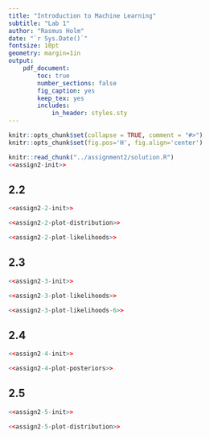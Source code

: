 ```yaml
---
title: "Introduction to Machine Learning"
subtitle: "Lab 1"
author: "Rasmus Holm"
date: "`r Sys.Date()`"
fontsize: 10pt
geometry: margin=1in
output:
    pdf_document:
        toc: true
        number_sections: false
        fig_caption: yes
        keep_tex: yes
        includes:
            in_header: styles.sty
---
```


```r
knitr::opts_chunk$set(collapse = TRUE, comment = "#>")
knitr::opts_chunk$set(fig.pos='H', fig.align='center')
```

\newpage

\section{Assignment 2}

```r
knitr::read_chunk("../assignment2/solution.R")
<<assign2-init>>
```

## 2.2
```r
<<assign2-2-init>>
```

```r
<<assign2-2-plot-distribution>>
```

```r
<<assign2-2-plot-likelihoods>>
```

## 2.3
```r
<<assign2-3-init>>
```

```r
<<assign2-3-plot-likelihoods>>
```

```r
<<assign2-3-plot-likelihoods-6>>
```

## 2.4
```r
<<assign2-4-init>>
```

```r
<<assign2-4-plot-posteriors>>
```

## 2.5
```r
<<assign2-5-init>>
```

```r
<<assign2-5-plot-distribution>>
```
